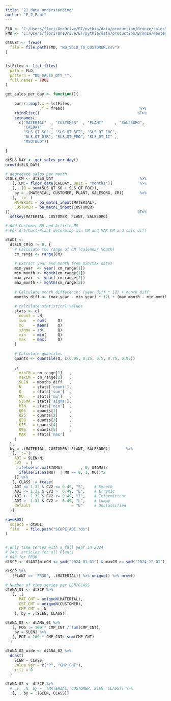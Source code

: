 ```yaml
---
title: "21_data_understanding"
author: "F,J,Padt"
---
```


```r

FLD <- "C:/Users/flori/OneDrive/ET/pythia/data/production/Bronze/sales"
FMD <- "C:/Users/flori/OneDrive/ET/pythia/data/production/Bronze/master_data"

dtCUST <- fread(
  file = file.path(FMD, "MD_SOLD_TO_CUSTOMER.csv")
)


lstFiles <- list.files(
  path = FLD, 
  pattern = "DD_SALES_QTY_*", 
  full.names = TRUE
)

get_sales_per_day <- function(){
   
    purrr::map(.x = lstFiles, 
               .f = fread)                                 %>%
    rbindlist()                                           %T>%
    setnames(
      c("MATERIAL"  , "CUSTOMER"  , "PLANT"     , "SALESORG",
        "CALDAY"    ,
        "SLS_QT_SO" , "SLS_QT_RET", "SLS_QT_FOC",
        "SLS_QT_DIR", "SLS_QT_PRO", "SLS_QT_IC" ,
        "MSQTBUO"))              

}

dtSLS_DAY <- get_sales_per_day()
nrow(dtSLS_DAY)

# aggregate sales per month
dtSLS_CM <- dtSLS_DAY                                      %>%
  .[, CM:= floor_date(CALDAY, unit = "months")]            %>%
  .[, .(Q = sum(SLS_QT_SO + SLS_QT_FOC)), 
    by = .(MATERIAL, CUSTOMER, PLANT, SALESORG, CM)]       %>%
  .[, `:=` (
    MATERIAL = pa_matn1_input(MATERIAL),
    CUSTOMER = pa_matn1_input(CUSTOMER)
)]                                                        %T>%
  setkey(MATERIAL, CUSTOMER, PLANT, SALESORG)

# Add Customer MD and Article MD
# Per Art/Cust/Plant determine min CM and MAX CM and calc diff 

dtADI <- 
  dtSLS_CM[Q != 0, {
    # Calculate the range of CM (Calendar Month)
    cm_range <- range(CM)
    
    # Extract year and month from min/max dates
    min_year  <- year( cm_range[1])
    min_month <- month(cm_range[1])
    max_year  <- year( cm_range[2])
    max_month <- month(cm_range[2])
    
    # Calculate month difference: (year_diff * 12) + month_diff
    months_diff <- (max_year - min_year) * 12L + (max_month - min_month)
    
    # calculate statistical values
    stats <- c(
      count = .N,
      sum   = sum(     Q)                                              ,
      mu    = mean(    Q)                                              ,
      sigma = sd(      Q)                                              ,
      min   = min(     Q)                                              ,
      max   = max(     Q)
    )
    
    # Calculate quantiles
    quants <- quantile(Q, c(0.05, 0.25, 0.5, 0.75, 0.95))
    
    .(
      minCM = cm_range[1]   ,
      maxCM = cm_range[2]   ,  
      SLEN  = months_diff   ,
      N     = stats['count'],
      Q     = stats['sum']  ,
      MU    = stats['mu']   ,
      SIGMA = stats['sigma'],
      MIN   = stats['min']  ,
      Q05   = quants[1]     ,
      Q25   = quants[2]     ,
      Q50   = quants[3]     ,
      Q75   = quants[4]     ,
      Q95   = quants[5]     ,
      MAX   = stats['max']
    )
  }, 
  by = .(MATERIAL, CUSTOMER, PLANT, SALESORG)]       %>%
  .[, `:=`(
    ADI = SLEN/N,
    CV2  = (
      ifelse(is.na(SIGMA)        , 0, SIGMA)/
      ifelse(is.na(MU)  | MU == 0, 1, MU))^2
    )] %>%
  .[, CLASS := fcase(
    ADI <= 1.32 & CV2 <= 0.49, "S",    # Smooth
    ADI <= 1.32 & CV2 >  0.49, "E",    # Erratic  
    ADI >  1.32 & CV2 <= 0.49, "I",    # Intermittent
    ADI >  1.32 & CV2 >  0.49, "L",    # Lumpy
    default                  = "U"     # Unclassified
  )] 

saveRDS(
  object = dtADI,
  file   = file.path("SCOPE_ADI.rds")
)


# only time series with a full year in 2024 
# 2401 articles for all Plants
# 643 for FR30
dtSCP <- dtADI[minCM <= ymd("2024-01-01") & maxCM >= ymd("2024-12-01")] 

dtSCP %>%
  .[PLANT == 'FR30', .(MATERIAL)] %>% unique() %>% nrow()

# Number of time series per LEN/CLASS
dtANA_01 <- dtSCP %>%
  .[, .(
      MAT_CNT = uniqueN(MATERIAL),
      CST_CNT = uniqueN(CUSTOMER),
      CMP_CNT = .N
    ), by = .(SLEN, CLASS)] 

dtANA_02 <- dtANA_01 %>%
  .[, POG := 100 * CMP_CNT / sum(CMP_CNT), 
    by = SLEN] %>%
  .[, POT:= 100 * CMP_CNT/ sum(CMP_CNT)
  ]

dtANA_02_wide <- dtANA_02 %>%
  dcast(
    SLEN ~ CLASS, 
    value.var = c("P", "CMP_CNT"), 
    fill = 0
  ) 

dtANA_02 <- dtSCP %>%
  # .[, .N, by = .(MATERIAL, CUSTOMER, SLEN, CLASS)] %>%
  .[, , by = .(SLEN, CLASS)] 
  


```

